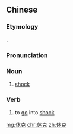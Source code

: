 ==Chinese==
{{zh-forms|lit=stopped and subdued}}

===Etymology===
{{zh-psm|shock}}.

===Pronunciation===
{{zh-pron
|m=xiūkè
|c=jau1 hak1,jau1 haak1
|mn=qz:hiu-khiak/tw,xm,zz:hiu-khek
|w=1xieu keq
|cat=n
}}

===Noun===
{{zh-noun}}

# {{lb|zh|medicine}} [[shock]]
#: {{zh-x|過敏性 休克|anaphylactic '''shock'''}}

===Verb===
{{zh-verb}}

# {{lb|zh|medicine}} to [[go]] into [[shock]]

[[mg:休克]]
[[chr:休克]]
[[zh:休克]]